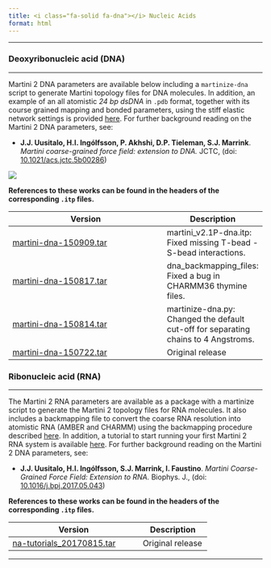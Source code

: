 ```yaml
---
title: <i class="fa-solid fa-dna"></i> Nucleic Acids
format: html
---
```

<hr>

### Deoxyribonucleic acid (DNA)
<hr>

Martini 2 DNA parameters are available below including a `martinize-dna` script to generate Martini topology files for DNA molecules. In addition, an example of an all atomistic *24 bp dsDNA* in `.pdb` format, together with its course grained mapping and bonded parameters, using the stiff elastic network settings is provided [here](https://cgmartini-library.s3.ca-central-1.amazonaws.com/1_Downloads/ff_parameters/martini2/nucleic_acids/dna/24bp_AA2CG_stiff.tar). For further background reading on the Martini 2 DNA parameters, see:

- **J.J. Uusitalo, H.I. Ingólfsson, P. Akhshi, D.P. Tieleman, S.J. Marrink**. *Martini coarse-grained force field: extension to DNA.* JCTC, (doi: [10.1021/acs.jctc.5b00286](http://dx.doi.org/10.1021/acs.jctc.5b00286))

![](dna_image.png)

**References to these works can be found in the headers of the corresponding `.itp` files.**

|         Version                    |     Description   |
|------------------------------------|-------------------|
| [martini-dna-150909.tar](https://cgmartini-library.s3.ca-central-1.amazonaws.com/1_Downloads/ff_parameters/martini2/nucleic_acids/dna/martini-dna-150909.tar)  |      martini_v2.1P-dna.itp: Fixed missing T-bead - S-bead interactions.       |
|[martini-dna-150817.tar](https://cgmartini-library.s3.ca-central-1.amazonaws.com/1_Downloads/ff_parameters/martini2/nucleic_acids/dna/martini-dna-150817.tar)    | dna_backmapping_files: Fixed a bug in CHARMM36 thymine files.|
|[martini-dna-150814.tar](https://cgmartini-library.s3.ca-central-1.amazonaws.com/1_Downloads/ff_parameters/martini2/nucleic_acids/dna/martini-dna-150814.tar)    | martinize-dna.py: Changed the default cut-off for separating chains to 4 Angstroms.|
|[martini-dna-150722.tar](https://cgmartini-library.s3.ca-central-1.amazonaws.com/1_Downloads/ff_parameters/martini2/nucleic_acids/dna/martini-dna-150722.tar)  |  Original release   |

### Ribonucleic acid (RNA)
<hr>

The Martini 2 RNA parameters are available as a package with a martinize script to generate the Martini 2 topology files for RNA molecules. It also includes a backmapping file to convert the coarse RNA resolution into atomistic RNA (AMBER and CHARMM) using the backmapping procedure described [here](../../../tutorials/Martini3/Backward/index.qmd). In addition, a tutorial to start running your first Martini 2 RNA system is available [here](../../../tutorials/Legacy/martini2/rna.qmd). For further background reading on the Martini 2 DNA parameters, see:

- **J.J. Uusitalo, H.I. Ingólfsson, S.J. Marrink, I. Faustino**. *Martini Coarse-Grained Force Field: Extension to RNA.* Biophys. J., (doi: [10.1016/j.bpj.2017.05.043](https://pubmed.ncbi.nlm.nih.gov/28633759/))

**References to these works can be found in the headers of the corresponding `.itp` files.**

|         Version                    |     Description   |
|------------------------------------|-------------------|
|[na-tutorials_20170815.tar](https://cgmartini-library.s3.ca-central-1.amazonaws.com/1_Downloads/ff_parameters/martini2/nucleic_acids/rna/na-tutorials_20170815.tar) |   Original release    |

<hr>

